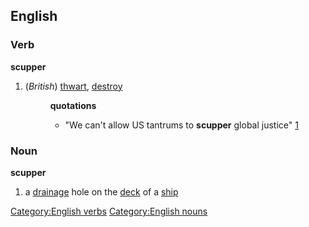 == English ==
=== Verb ===
[[Category:English verbs]]
'''scupper'''
#(''British'') [[thwart]], [[destroy]]
#:'''quotations'''
#:*"We can't allow US tantrums to '''scupper''' global justice" [http://www.guardian.co.uk/bush/story/0,7369,747744,00.html]
=== Noun ===
[[Category:English nouns]]
'''scupper'''
#a [[drainage]] hole on the [[deck]] of a [[ship]]
